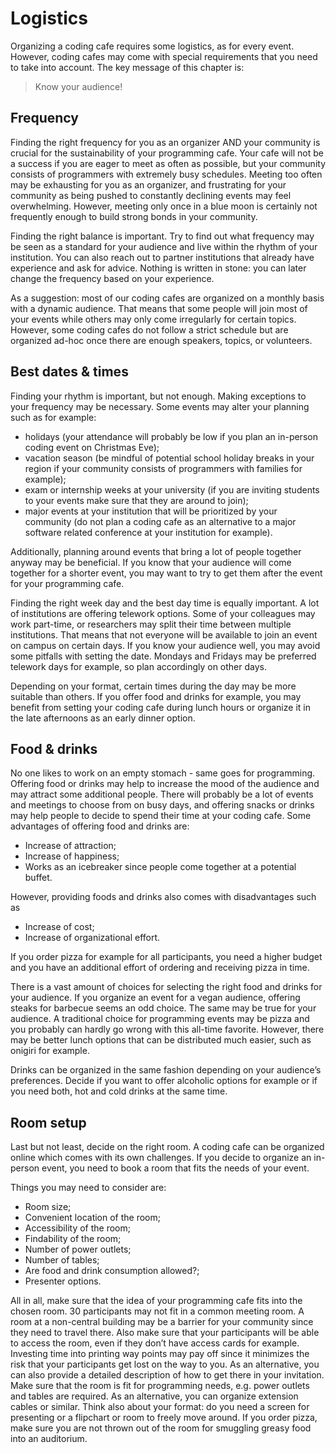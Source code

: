# Logistics

Organizing a coding cafe requires some logistics, as for every event. However, coding cafes may come with special requirements that you need to take into account. The key message of this chapter is:

> Know your audience!

## Frequency

Finding the right frequency for you as an organizer AND your community is crucial for the sustainability of your programming cafe. Your cafe will not be a success if you are eager to meet as often as possible, but your community consists of programmers with extremely busy schedules. Meeting too often may be exhausting for you as an organizer, and frustrating for your community as being pushed to constantly declining events may feel overwhelming. However, meeting only once in a blue moon is certainly not frequently enough to build strong bonds in your community. 

Finding the right balance is important. Try to find out what frequency may be seen as a standard for your audience and live within the rhythm of your institution. You can also reach out to partner institutions that already have experience and ask for advice. Nothing is written in stone: you can later change the frequency based on your experience.

As a suggestion: most of our coding cafes are organized on a monthly basis with a dynamic audience. That means that some people will join most of your events while others may only come irregularly for certain topics. However, some coding cafes do not follow a strict schedule but are organized ad-hoc once there are enough speakers, topics, or volunteers. 

## Best dates & times

Finding your rhythm is important, but not enough. Making exceptions to your frequency may be necessary. Some events may alter your planning such as for example:

- holidays (your attendance will probably be low if you plan an in-person coding event on Christmas Eve);
- vacation season (be mindful of potential school holiday breaks in your region if your community consists of programmers with families for example);
- exam or internship weeks at your university (if you are inviting students to your events make sure that they are around to join);
- major events at your institution that will be prioritized by your community (do not plan a coding cafe as an alternative to a major software related conference at your institution for example).

Additionally, planning around events that bring a lot of people together anyway may be beneficial. If you know that your audience will come together for a shorter event, you may want to try to get them after the event for your programming cafe.

Finding the right week day and the best day time is equally important. A lot of institutions are offering telework options. Some of your colleagues may work part-time, or researchers may split their time between multiple institutions. That means that not everyone will be available to join an event on campus on certain days. If you know your audience well, you may avoid some pitfalls with setting the date. Mondays and Fridays may be preferred telework days for example, so plan accordingly on other days. 

Depending on your format, certain times during the day may be more suitable than others. If you offer food and drinks for example, you may benefit from setting your coding cafe during lunch hours or organize it in the late afternoons as an early dinner option.


## Food & drinks

No one likes to work on an empty stomach - same goes for programming. Offering food or drinks may help to increase the mood of the audience and may attract some additional people. There will probably be a lot of events and meetings to choose from on busy days, and offering snacks or drinks may help people to decide to spend their time at your coding cafe. Some advantages of offering food and drinks are:

- Increase of attraction;
- Increase of happiness;
- Works as an icebreaker since people come together at a potential buffet.

However, providing foods and drinks also comes with disadvantages such as

- Increase of cost;
- Increase of organizational effort.

If you order pizza for example for all participants, you need a higher budget and you have an additional effort of ordering and receiving pizza in time.

There is a vast amount of choices for selecting the right food and drinks for your audience. If you organize an event for a vegan audience, offering steaks for barbecue seems an odd choice. The same may be true for your audience. A traditional choice for programming events may be pizza and you probably can hardly go wrong with this all-time favorite. However, there may be better lunch options that can be distributed much easier, such as onigiri for example. 

Drinks can be organized in the same fashion depending on your audience’s preferences. Decide if you want to offer alcoholic options for example or if you need both, hot and cold drinks at the same time.


## Room setup

Last but not least, decide on the right room. A coding cafe can be organized online which comes with its own challenges. If you decide to organize an in-person event, you need to book a room that fits the needs of your event. 

Things you may need to consider are:

- Room size;
- Convenient location of the room;
- Accessibility of the room;
- Findability of the room;
- Number of power outlets;
- Number of tables;
- Are food and drink consumption allowed?;
- Presenter options.
 

All in all, make sure that the idea of your programming cafe fits into the chosen room. 30 participants may not fit in a common meeting room. A room at a non-central building may be a barrier for your community since they need to travel there. Also make sure that your participants will be able to access the room, even if they don’t have access cards for example. Investing time into printing way points may pay off since it minimizes the risk that your participants get lost on the way to you. As an alternative, you can also provide a detailed description of how to get there in your invitation. Make sure that the room is fit for programming needs, e.g. power outlets and tables are required. As an alternative, you can organize extension cables or similar. Think also about your format: do you need a screen for presenting or a flipchart or room to freely move around. If you order pizza, make sure you are not thrown out of the room for smuggling greasy food into an auditorium.

